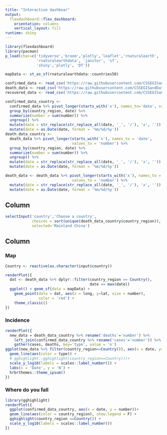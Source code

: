 ```yaml
---
title: "Interactive dashboar"
output: 
  flexdashboard::flex_dashboard:
    orientation: columns
    vertical_layout: fill
runtime: shiny
---
```


```r
library(flexdashboard)
library(pacman)
p_load(char=c('tidyverse','broom','plotly','leaflet','rnaturalearth',
              'rnaturalearthdata', 'janitor', 'sf', 
              'shiny','plotly', 'DT'))

mapData <- st_as_sf(rnaturalearthdata::countries50)

confirmed_data <- read_csv('https://raw.githubusercontent.com/CSSEGISandData/COVID-19/master/csse_covid_19_data/csse_covid_19_time_series/time_series_19-covid-Confirmed.csv') %>% clean_names()
death_data <- read_csv('https://raw.githubusercontent.com/CSSEGISandData/COVID-19/master/csse_covid_19_data/csse_covid_19_time_series/time_series_19-covid-Deaths.csv') %>% clean_names()
recovered_data <- read_csv('https://raw.githubusercontent.com/CSSEGISandData/COVID-19/master/csse_covid_19_data/csse_covid_19_time_series/time_series_19-covid-Recovered.csv') %>% clean_names()

confirmed_data_country <- 
  confirmed_data %>% pivot_longer(starts_with('x'), names_to='date', values_to = 'number') %>% 
  group_by(country_region, date) %>% 
  summarize(number = sum(number)) %>% 
  ungroup() %>% 
  mutate(date = str_replace(str_replace_all(date, '_', '/'), 'x', '')) %>% 
  mutate(date = as.Date(date, format = '%m/%d/%y'))
death_data_country <- 
  death_data %>% pivot_longer(starts_with('x'), names_to = 'date', 
                              values_to = 'number') %>% 
  group_by(country_region, date) %>% 
  summarize(number = sum(number)) %>% 
  ungroup() %>% 
  mutate(date = str_replace(str_replace_all(date, '_', '/'), 'x', '')) %>% 
  mutate(date = as.Date(date, format = '%m/%d/%y'))

death_data <- death_data %>% pivot_longer(starts_with('x'), names_to = 'date', 
                              values_to = 'number') %>% 
  mutate(date = str_replace(str_replace_all(date, '_', '/'), 'x', '')) %>% 
  mutate(date = as.Date(date, format = '%m/%d/%y'))

```

Column {.sidebar}
-----------------------------------------------------------------------

```r
selectInput('country','Choose a country', 
            choices = sort(unique(death_data_country$country_region)),
            selected='Mainland China')
```

Column {data-width=650}
-----------------------------------------------------------------------

### Map

```r

Country <- reactive(as.character(input$country))

renderPlot({
  dat <- death_data %>% dplyr::filter(country_region == Country(), 
                                      date == max(date))
  ggplot() + geom_sf(data = mapData) + 
    geom_point(data = dat, aes(x = long, y=lat, size = number), 
               color = 'red') + 
    theme_classic()
})

```


### Incidence

```r
renderPlot({
  new_data = death_data_country %>% rename('deaths'='number') %>%
    left_join(confirmed_data_country %>% rename('cases'='number')) %>% 
    gather(cases, deaths, key='type', value = 'n')
ggplot(new_data %>% filter(country_region==Country()), aes(x = date, y= n))+
  geom_line(aes(color = type)) + 
  # gghighlight::gghighlight(country_region==Country())+
  scale_y_log10(labels = scales::label_number()) + 
  labs(x = 'Date', y = 'N') + 
  hrbrthemes::theme_ipsum()
})
```

### Where do you fall

```r
library(gghighlight)
renderPlot({
  ggplot(confirmed_data_country, aes(x = date, y = number))+
  geom_line(aes(color = country_region), show.legend = F) +
  gghighlight(country_region ==Country()) + 
  scale_y_log10(labels = scales::label_number())
})

```

